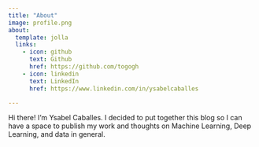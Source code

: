 ```yaml
---
title: "About"
image: profile.png
about:
  template: jolla
  links:
    - icon: github
      text: Github
      href: https://github.com/togogh
    - icon: linkedin
      text: LinkedIn
      href: https://www.linkedin.com/in/ysabelcaballes

---
```


Hi there! I'm Ysabel Caballes. I decided to put together this blog so I can have a space to publish my work and thoughts on Machine Learning, Deep Learning, and data in general.
